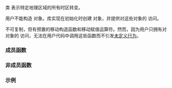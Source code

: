 {{cpp/chrono/title|time_zone}}
{{cpp/chrono/time_zone/navbar}}
{{ddcl|header=chrono|since=c++20|
class time_zone;
}}

类 {{tt|time_zone}} 表示特定地理区域的所有时区转变。

用户不能构造 {{tt|time_zone}} 对象。库实现在初始化{{enwiki|List of tz database time zones|时区数据库}}时创建 {{tt|time_zone}} 对象，并提供对这些对象的 {{c/core|const}} 访问。

{{tt|time_zone}} 不可复制，但有预置的移动构造函数和移动赋值运算符。然而，因为用户只拥有对 {{tt|time_zone}} 对象的 {{c/core|const}} 访问，无法在用户代码中调用这些函数而不引发[[cpp/language/ub|未定义行为]]。

=== 成员函数 ===
{{dsc begin}}
{{dsc inc|cpp/chrono/time_zone/dsc name}}
{{dsc inc|cpp/chrono/time_zone/dsc get_info}}
{{dsc inc|cpp/chrono/time_zone/dsc to_sys}}
{{dsc inc|cpp/chrono/time_zone/dsc to_local}}
{{dsc end}}

=== 非成员函数 ===
{{dsc begin}}
{{dsc inc|cpp/chrono/time_zone/dsc operator_cmp}}
{{dsc end}}

===示例===
{{example}}

{{langlinks|en|es|ja|ru}}